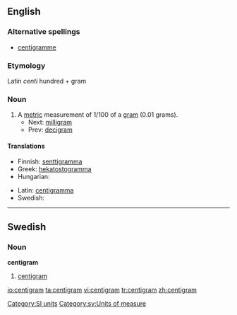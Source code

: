 ==English==

===Alternative spellings===
*[[centigramme]]

===Etymology===
Latin ''centi'' hundred + gram

===Noun===
{{en-noun}}

# A [[metric]] measurement of 1/100 of a [[gram]] (0.01 grams).
#* Next: [[milligram]]
#* Prev: [[decigram]]

====Translations====
{{trans-top|a metric measurement of 1/100 of a gram}}
* Finnish: [[senttigramma]]
* Greek: [[hekatostogramma]]
* Hungarian: {{t-|hu|centigramm}}
{{trans-mid}}
* Latin: [[centigramma]]
* Swedish: {{t-|sv|centigram|n}}
{{trans-bottom}}

[[Category:SI units]]

----

==Swedish==

===Noun===
{{sv-noun-irreg-n|2=centigrammet|3=centigram|4=centigrammen}}
'''centigram''' {{n}}

# [[#English|centigram]]

[[Category:sv:Units of measure]]

[[io:centigram]]
[[ta:centigram]]
[[vi:centigram]]
[[tr:centigram]]
[[zh:centigram]]